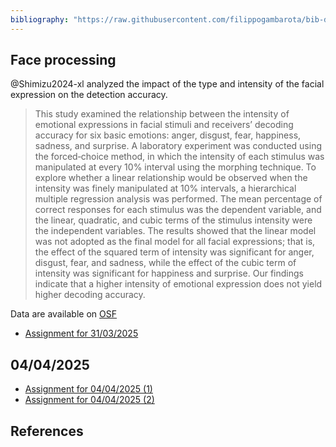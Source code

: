 ```yaml
---
bibliography: "https://raw.githubusercontent.com/filippogambarota/bib-database/main/references.bib"
---
```


## Face processing

@Shimizu2024-xl analyzed the impact of the type and intensity of the facial expression on the detection accuracy.

> This study examined the relationship between the intensity of emotional expressions in facial stimuli and receivers' decoding accuracy for six basic emotions: anger, disgust, fear, happiness, sadness, and surprise. A laboratory experiment was conducted using the forced‐choice method, in which the intensity of each stimulus was manipulated at every 10% interval using the morphing technique. To explore whether a linear relationship would be observed when the intensity was finely manipulated at 10% intervals, a hierarchical multiple regression analysis was performed. The mean percentage of correct responses for each stimulus was the dependent variable, and the linear, quadratic, and cubic terms of the stimulus intensity were the independent variables. The results showed that the linear model was not adopted as the final model for all facial expressions; that is, the effect of the squared term of intensity was significant for anger, disgust, fear, and sadness, while the effect of the cubic term of intensity was significant for happiness and surprise. Our findings indicate that a higher intensity of emotional expression does not yield higher decoding accuracy.

Data are available on [OSF](https://osf.io/zhtbj/)

- [Assignment for 31/03/2025](temporary/2025-03-31.qmd)

## 04/04/2025

- [Assignment for 04/04/2025 (1)](temporary/2025-04-04_1.qmd)
- [Assignment for 04/04/2025 (2)](temporary/2025-04-04_2.qmd)

## References
